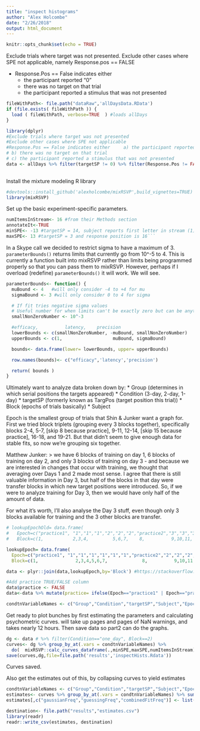 ```yaml
---
title: "inspect histograms"
author: "Alex Holcombe"
date: "2/26/2018"
output: html_document
---
```


```r
knitr::opts_chunk$set(echo = TRUE)
```

Exclude trials where target was not presented.
Exclude other cases where SPE not applicable, namely Response.pos == FALSE

* Response.Pos == False indicates either		
  + the participant reported "0"
  + there was no target on that trial
  + the participant reported a stimulus that was not presented

```r

fileWithPath<- file.path("dataRaw",'allDaysData.RData') 
if (file.exists( fileWithPath )) {
  load ( fileWithPath, verbose=TRUE  ) #loads allDays
}

library(dplyr)
#Exclude trials where target was not presented
#Exclude other cases where SPE not applicable
#Response.Pos == False indicates either		a) the participant reported "0"
# b) there was no target on that trial
# c) the participant reported a stimulus that was not presented
data <- allDays %>% filter(targetSP != 0) %>% filter(Response.Pos != FALSE)
 
```

Install the mixture modeling R library
```r
#devtools::install_github('alexholcombe/mixRSVP',build_vignettes=TRUE)  #If want latest version
library(mixRSVP)

```

Set up the basic experiment-specific parameters.

```r
numItemsInStream<- 16 #from their Methods section  
annotateIt<-TRUE
minSPE<- -13 #targetSP = 14, subject reports first letter in stream (1)
maxSPE<- 13 #targetSP = 3 and response position is 16```
```

In a Skype call we decided to restrict sigma to have a maximum of 3. `parameterBounds()` returns limits that currently go from 10^-5 to 4.  This is currently a function built into mixRSVP rather than limits being programmed properly so that you can pass them to mixRSVP. However, perhaps if I overload (redefine) `parameterBounds()` it will work.  We will see.
```r
parameterBounds<- function() {
  muBound <- 4   #will only consider -4 to +4 for mu
  sigmaBound <- 3 #will only consider 0 to 4 for sigma

  # If fit tries negative sigma values
  # Useful number for when limits can't be exactly zero but can be anything larger
  smallNonZeroNumber <- 10^-3

  #efficacy,          latency,    precision
  lowerBounds <- c(smallNonZeroNumber, -muBound, smallNonZeroNumber)
  upperBounds <- c(1,                   muBound, sigmaBound)

  bounds<- data.frame(lower= lowerBounds, upper= upperBounds)

  row.names(bounds)<- c("efficacy",'latency','precision')

  return( bounds )
}
```

Ultimately want to analyze data broken down by:
* Group (determines in which serial positions the targets appeared)
* Condition (3-day, 2-day, 1-day)
* targetSP  (formerly known as TargPos (target position this trial))
* Block (epochs of trials basically)
* Subject

Epoch is the smallest group of trials that Shin & Junker want a graph for.
First we tried block triplets (grouping every 3 blocks together), specifically
 blocks 2-4, 5-7, [skip 8 because practice], 9-11, 12-14, [skip 15 because practice], 16-18, and 19-21. But that didn't seem to give enough data for stable fits, so now we're grouping six together. 

Matthew Junker:
> we have 6 blocks of training on day 1, 6 blocks of training on day 2, and only 3 blocks of training on day 3 - and because we are interested in changes that occur with training, we thought that averaging over Days 1 and 2 made most sense. I agree that there is still valuable information in Day 3, but half of the blocks in that day were transfer blocks in which new target positions were introduced. So, if we were to analyze training for Day 3, then we would have only half of the amount of data.

For what it's worth, I'll also analyse the Day 3 stuff, even though only 3 blocks available for training and the 3 other blocks are transfer.

```r

# lookupEpochOld= data.frame( 
#   Epoch=c("practice1", "1","1","1","2","2","2","practice2","3","3","3","4","4","4", "practice3",  "5","5","5","6","6","6"),
#   Block=c(1,           2,3,4,         5,6,7,    8,          9,10,11,   12,13,14,     15,     16,17,18, 19,20,21))

lookupEpoch= data.frame( 
  Epoch=c("practice1", "1","1","1","1","1","1","practice2","2","2","2","2","2","2", "practice3",  "3","3","3",  "4","4","4"),
  Block=c(1,              2,3,4,5,6,7,             8,          9,10,11,12,13,14,        15,     16,17,18,    19,20,21))

data <- plyr::join(data,lookupEpoch,by='Block') #https://stackoverflow.com/questions/10158617/how-do-i-replace-numeric-codes-in-a-data-frame-with-value-labels-from-a-data-fr?noredirect=1&lq=1

#Add practice TRUE/FALSE column
data$practice <- FALSE
data<-data %>% mutate(practice= ifelse(Epoch=="practice1" | Epoch=="practice2" | Epoch=="practice3", TRUE, FALSE)) #https://stackoverflow.com/questions/24459752/can-dplyr-package-be-used-for-conditional-mutating#24459900
```


```r
condtnVariableNames <- c("Group","Condition","targetSP","Subject","Epoch")  
```

Get ready to plot bunches by first estimating the parameters and calculating psychometric curves.   will take up pages and pages of NaN warnings, and takes nearly 12 hours. Then save data so part2 can do the graphs.

```r
dg <- data # %>% filter(Condition=="one_day", Block==2)
curves<- dg %>% group_by_at(.vars = condtnVariableNames) %>% 
  do(  mixRSVP::calc_curves_dataframe(.,minSPE,maxSPE,numItemsInStream)   )
save(curves,dg,file=file.path('results','inspectHists.Rdata'))
```

Curves saved.

Also get the estimates out of this, by collapsing curves to yield estimates
```r
condtnVariableNames <- c("Group","Condition","targetSP","Subject","Epoch")  
estimates<- curves %>% group_by_at(.vars = condtnVariableNames) %>% summarise_all(c("first"))
estimates[,c("gaussianFreq","guessingFreq","combinedFitFreq")] <- list(NULL) #delete these columns

destination<- file.path("results","estimates.csv")
library(readr)
readr::write_csv(estimates, destination)
```

